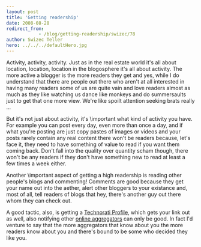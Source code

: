 ```yaml
---
layout: post
title: 'Getting readership'
date: 2008-08-28
redirect_from: 
            - /blog/getting-readership/swizec/78
author: Swizec Teller
hero: ../../../defaultHero.jpg
---
```

Activity, activity, activity. Just as in the real estate world it's all about location, location, location in the blogosphere it's all about activity. The more active a blogger is the more readers they get and yes, while I do understand that there are people out there who aren't at all interested in having many readers some of us are quite vain and love readers almost as much as they like watching us dance like monkeys and do summersaults just to get that one more view. We're like spoilt attention seeking brats really ...  
  
But it's not just about activity, it's \\important what kind of activity you have. For example you can post every day, even more than once a day, and if what you're posting are just copy pastes of images or videos and your posts rarely contain any real content there won't be readers because, let's face it, they need to have something of value to read if you want them coming back. Don't fall into the quality over quantity scham though, there won't be any readers if they don't have something new to read at least a few times a week either.  
  
Another \\important aspect of getting a high readership is reading other people's blogs and commenting! Comments are good because they get your name out into the aether, alert other bloggers to your existance and, most of all, tell readers of blogs that hey, there's another guy out there whom they can check out.

A good tactic, also, is getting a [Technorati Profile](http://technorati.com/claim/3h4sn3jvks), which gets your link out as well, also notifying other [online aggregators](blogorola.com) can only be good. In fact I'd venture to say that the more aggregators that know about you the more readers know about you and there's bound to be some who decided they like you.